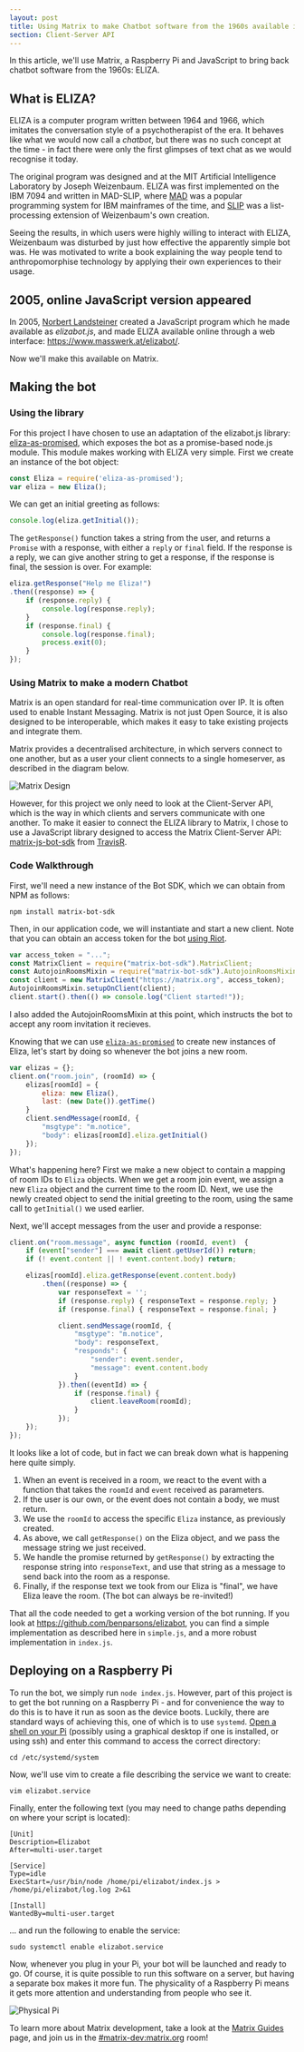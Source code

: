```yaml
---
layout: post
title: Using Matrix to make Chatbot software from the 1960s available in 2018
section: Client-Server API
---
```


In this article, we'll use Matrix, a Raspberry Pi and JavaScript to bring back
chatbot software from the 1960s: ELIZA.

## What is ELIZA?

ELIZA is a computer program written between 1964 and 1966, which imitates the
conversation style of a psychotherapist of the era. It behaves like what we
would now call a *chatbot*, but there was no such concept at the time - in fact
there were only the first glimpses of text chat as we would recognise it today.

The original program was designed and at the MIT Artificial Intelligence
Laboratory by Joseph Weizenbaum. ELIZA was first implemented on the IBM 7094
and written in MAD-SLIP, where
[MAD](https://en.wikipedia.org/wiki/MAD_(programming_language)) was a popular
programming system for IBM mainframes of the time, and
[SLIP](https://en.wikipedia.org/wiki/SLIP_(programming_language)) was a
list-processing extension of Weizenbaum's own creation.

Seeing the results, in which users were highly willing to interact with ELIZA,
Weizenbaum was disturbed by just how effective the apparently simple bot was. He
was motivated to write a book explaining the way people tend to anthropomorphise
technology by applying their own experiences to their usage.

## 2005, online JavaScript version appeared

In 2005, [Norbert Landsteiner](https://twitter.com/mass_werk) created a
JavaScript program which he made available as *elizabot.js*, and made ELIZA
available online through a web interface: <https://www.masswerk.at/elizabot/>.

Now we'll make this available on Matrix.

## Making the bot

### Using the library

For this project I have chosen to use an adaptation of the elizabot.js library:
[eliza-as-promised](https://github.com/natelewis/eliza-as-promised), which
exposes the bot as a promise-based node.js module. This module makes working
with ELIZA very simple. First we create an instance of the bot object:

```javascript
const Eliza = require('eliza-as-promised');
var eliza = new Eliza();
```

We can get an initial greeting as follows:

```javascript
console.log(eliza.getInitial());
```

The `getResponse()` function takes a string from the user, and returns a
`Promise` with a response, with either a `reply` or `final` field. If the
response is a reply, we can give another string to get a response, if the
response is final, the session is over. For example:

```javascript
eliza.getResponse("Help me Eliza!")
.then((response) => {
    if (response.reply) {
        console.log(response.reply);
    }
    if (response.final) {
        console.log(response.final);
        process.exit(0);
    }
});
```

### Using Matrix to make a modern Chatbot

Matrix is an open standard for real-time communication over IP. It is often used
to enable Instant Messaging. Matrix is not just  Open Source, it is also designed to
be interoperable, which makes it easy to take existing projects and integrate
them.

Matrix provides a decentralised architecture, in which servers connect to one
another, but as a user your client connects to a single homeserver, as described
in the diagram below.

![Matrix Design](/docs/projects/images/matrix-diagram.png)

However, for this project we only need to look at the Client-Server API, which
is the way in which clients and servers communicate with one another. To make it
easier to connect the ELIZA library to Matrix, I chose to use a JavaScript
library designed to access the Matrix Client-Server API: [matrix-js-bot-sdk]
from [TravisR].

### Code Walkthrough

First, we'll need a new instance of the Bot SDK, which we can obtain from NPM as
follows:

```
npm install matrix-bot-sdk
```

Then, in our application code, we will instantiate and start a new client. Note
that you can obtain an access token for the bot [using
Riot](https://t2bot.io/docs/access_tokens/).

```javascript
var access_token = "...";
const MatrixClient = require("matrix-bot-sdk").MatrixClient;
const AutojoinRoomsMixin = require("matrix-bot-sdk").AutojoinRoomsMixin;
const client = new MatrixClient("https://matrix.org", access_token);
AutojoinRoomsMixin.setupOnClient(client);
client.start().then(() => console.log("Client started!"));
```

I also added the AutojoinRoomsMixin at this point, which instructs the bot to
accept any room invitation it recieves.

Knowing that we can use
[`eliza-as-promised`](https://github.com/natelewis/eliza-as-promised) to create
new instances of Eliza, let's start by doing so whenever the bot joins a new
room.

```javascript
var elizas = {};
client.on("room.join", (roomId) => {
    elizas[roomId] = {
        eliza: new Eliza(),
        last: (new Date()).getTime()
    }
    client.sendMessage(roomId, {
        "msgtype": "m.notice",
        "body": elizas[roomId].eliza.getInitial()
    });
});
```

What's happening here? First we make a new object to contain a mapping of room
IDs to `Eliza` objects. When we get a room join event, we assign a new `Eliza`
object and the current time to the room ID. Next, we use the newly created
object to send the initial greeting to the room, using the same call to
`getInitial()` we used earlier.

Next, we'll accept messages from the user and provide a response:

```javascript
client.on("room.message", async function (roomId, event)  {
    if (event["sender"] === await client.getUserId()) return;
    if (! event.content || ! event.content.body) return;

    elizas[roomId].eliza.getResponse(event.content.body)
        .then((response) => {
            var responseText = '';
            if (response.reply) { responseText = response.reply; }
            if (response.final) { responseText = response.final; }

            client.sendMessage(roomId, {
                "msgtype": "m.notice",
                "body": responseText,
                "responds": {
                    "sender": event.sender,
                    "message": event.content.body
                }
            }).then((eventId) => {
                if (response.final) {
                    client.leaveRoom(roomId);
                }
            });
    });
});
```

It looks like a lot of code, but in fact we can break down what is happening here quite simply.

1. When an event is received in a room, we react to the event with a function
   that takes the `roomId` and `event` received as parameters.
2. If the user is our own, or the event does not contain a body, we must
   return.
3. We use the `roomId` to access the specific `Eliza` instance, as previously
   created.
4. As above, we call `getResponse()` on the Eliza object, and we pass the
   message string we just received.
5. We handle the promise returned by `getResponse()` by extracting the response
   string into `responseText`, and use that string as a message to send back
   into the room as a response.
6. Finally, if the response text we took from our Eliza is "final", we have
   Eliza leave the room. (The bot can always be re-invited!)

That all the code needed to get a working version of the bot running. If you look at <https://github.com/benparsons/elizabot>, you can find a simple implementation as described here in `simple.js`, and a more robust implementation in `index.js`.

## Deploying on a Raspberry Pi

To run the bot, we simply run `node index.js`. However, part of this project is
to get the bot running on a Raspberry Pi - and for convenience the way to do
this is to have it run as soon as the device boots. Luckily, there are standard
ways of achieving this, one of which is to use `systemd`. [Open a shell on your
Pi](https://www.raspberrypi.org/documentation/usage/terminal/) (possibly using a
graphical desktop if one is installed, or using ssh) and enter this command to
access the correct directory:

```
cd /etc/systemd/system
```

Now, we'll use vim to create a file describing the service we want to create:

```
vim elizabot.service
```

Finally, enter the following text (you may need to change paths depending on
where your script is located):

```
[Unit]
Description=Elizabot
After=multi-user.target

[Service]
Type=idle
ExecStart=/usr/bin/node /home/pi/elizabot/index.js > /home/pi/elizabot/log.log 2>&1

[Install]
WantedBy=multi-user.target
```

... and run the following to enable the service:

```
sudo systemctl enable elizabot.service
```

Now, whenever you plug in your Pi, your bot will be launched and ready to go. Of
course, it is quite possible to run this software on a server, but having a
separate box makes it more fun. The physicality of a Raspberry Pi means it gets
more attention and understanding from people who see it.

![Physical Pi](/docs/projects/images/elizabot-pi.png)

To learn more about Matrix development, take a look at the [Matrix Guides](https://matrix.org/docs/guides)
page, and join us in the [#matrix-dev:matrix.org](https://matrix.to/#/#matrix-dev:matrix.org) room!

[matrix-js-bot-sdk]: https://github.com/turt2live/matrix-js-bot-sdk
[TravisR]: https://github.com/turt2live